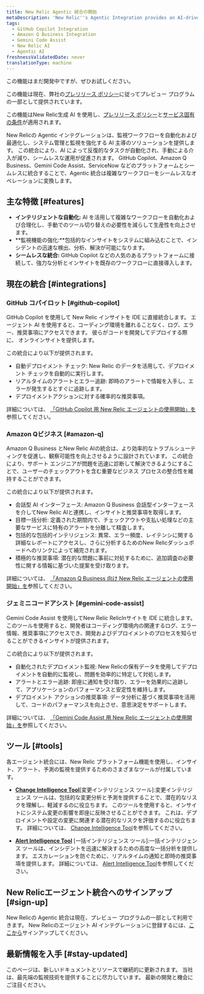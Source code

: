 ```yaml
---
title: New Relic Agentic 統合の開始
metaDescription: 'New Relic''s Agentic Integration provides an AI-driven solution to automate and optimize observability workflows, enhancing system management and monitoring'
tags:
  - GitHub Copilot Integration
  - Amazon Q Business Integration
  - Gemini Code Assist
  - New Relic AI
  - Agentic AI
freshnessValidatedDate: never
translationType: machine
---
```


<Callout title="プレビュー">
  この機能はまだ開発中ですが、ぜひお試しください。

  この機能は現在、弊社の[プレリリース ポリシー](/docs/licenses/license-information/referenced-policies/new-relic-pre-release-policy)に従ってプレビュー プログラムの一部として提供されています。

  この機能はNew Relic生成 AI を使用し、[プレリリース ポリシー](/docs/licenses/license-information/referenced-policies/new-relic-pre-release-policy)と[サービス固有の条件](https://newrelic.com/termsandconditions/service-specific)が適用されます。
</Callout>

New Relicの Agentic インテグレーションは、監視ワークフローを自動化および最適化し、システム管理と監視を強化する AI 主導のソリューションを提供します。 この統合により、AI によって反復的なタスクが自動化され、手動による介入が減り、シームレスな運用が促進されます。 GitHub Copilot、Amazon Q Business、Gemini Code Assist、ServiceNow などのプラットフォームとシームレスに統合することで、Agentic 統合は複雑なワークフローをシームレスなオペレーションに変換します。

## 主な特徴 [#features]

* **インテリジェントな自動化:** AI を活用して複雑なワークフローを自動化および合理化し、手動でのツール切り替えの必要性を減らして生産性を向上させます。
* **監視機能の強化:**包括的なインサイトをシステムに組み込むことで、インシデントの迅速な検出、分析、解決が可能になります。
* **シームレスな統合:** GitHub Copilot などの人気のあるプラットフォームに接続して、強力な分析とインサイトを既存のワークフローに直接導入します。

## 現在の統合 [#integrations]

### GitHub コパイロット [#github-copilot]

GitHub Copilot を使用して New Relic インサイトを IDE に直接統合します。 エージェント AI を使用すると、コーディング環境を離れることなく、ログ、エラー、推奨事項にアクセスできます。 彼らがコードを開発してデプロイする際に、 オンラインサイトを提供します。

この統合により以下が提供されます。

* 自動デプロイメント チェック: New Relic のデータを活用して、デプロイメント チェックを自動的に実行します。
* リアルタイムのアラートとエラー追跡: 即時のアラートで情報を入手し、エラーが発生するとすぐに追跡します。
* デプロイメントアクションに対する確率的な推奨事項。

詳細については、 [「GitHub Copilot 用 New Relic エージェントの使用開始」を](/docs/agentic-ai/agentic-integration/github-copilot-integration)参照してください。

### Amazon Qビジネス [#amazon-q]

Amazon Q Business とNew Relic AIの統合は、より効率的なトラブルシューティングを促進し、観察可能性を向上させるように設計されています。 この統合により、サポート エンジニアが問題を迅速に診断して解決できるようにすることで、ユーザーのチェックアウトを含む重要なビジネス プロセスの整合性を維持することができます。

この統合により以下が提供されます。

* 会話型 AI インターフェース: Amazon Q Business 会話型インターフェースを介してNew Relic AIと連携し、インサイトと推奨事項を取得します。
* 目標一括分析: 定義された期間内で、チェックアウトや支払い処理などの主要なサービスに特有のアラートを分離して精査します。
* 包括的な包括的インテリジェンス: 異常、エラー頻度、レイテンシに関する詳細なレポートにアクセスし、さらに分析するためのNew Relicダッシュボードへのリンクによって補完されます。
* 積極的な推奨事項: 潜在的な問題に事前に対処するために、追加調査の必要性に関する情報に基づいた提案を受け取ります。

詳細については、 [「Amazon Q Business 向け New Relic エージェントの使用開始」を](/docs/agentic-ai/agentic-integration/amazonq-integration)参照してください。

### ジェミニコードアシスト [#gemini-code-assist]

Gemini Code Assist を使用してNew Relic RelicInサイトを IDE に統合します。 このツールを使用すると、開発者はコーディング環境内の関連するログ、エラー情報、推奨事項にアクセスでき、開発およびデプロイメントのプロセスを知らせることができるインサイトが提供されます。

この統合により以下が提供されます。

* 自動化されたデプロイメント監視: New Relicの保有データを使用してデプロイメントを自動的に監視し、問題を効率的に特定して対処します。
* アラートとエラー追跡: 即座に通知を受け取り、エラーを効果的に追跡して、アプリケーションのパフォーマンスと安定性を維持します。
* デプロイメント アクションの推奨事項: データ分析に基づく推奨事項を活用して、コードのパフォーマンスを向上させ、意思決定をサポートします。

詳細については、 [「Gemini Code Assist 用 New Relic エージェントの使用開始」を](/docs/agentic-ai/agentic-integration/gemini-integration)参照してください。

## ツール [#tools]

各エージェント統合には、New Relic プラットフォーム機能を使用し、インサイト、アラート、予測の監視を提供するためのさまざまなツールが付属しています。

* **[Change Intelligence Tool](/docs/agentic-ai/tools/change-intelligence-tool)**\[変更インテリジェンス ツール]:変更インテリジェンス ツールは、包括的な変更分析と予測を提供することで、潜在的なリスクを理解し、軽減するのに役立ちます。 このツールを使用すると、インサイトにシステム変更の影響を即座に反映させることができます。 これは、デプロイメントや設定の変更に関連する潜在的なリスクを評価するのに役立ちます。 詳細については、 [Change Intelligence Tool](/docs/agentic-ai/tools/change-intelligence-tool)を参照してください。

* **[Alert Intelligence Tool](/docs/agentic-ai/tools/alert-intelligence-tool)** \[一括インテリジェンス ツール]:一括インテリジェンス ツールは、インシデントを迅速に解決するための高度な一括分析を提供します。 エスカレーションを防ぐために、リアルタイムの通知と即時の推奨事項を提供します。 詳細については、 [Alert Intelligence Tool](/docs/agentic-ai/tools/alert-intelligence-tool)を参照してください。

## New Relicエージェント統合へのサインアップ [#sign-up]

New Relicの Agentic 統合は現在、プレビュー プログラムの一部として利用できます。 New Relicのエージェント AI インテグレーションに登録するには、[ここから](https://one.newrelic.com/promotion-flow?state=d0158fb3-6148-4e91-cb2e-58c7af617432)サインアップしてください。

## 最新情報を入手 [#stay-updated]

このページは、新しいドキュメントとリソースで継続的に更新されます。 当社は、最先端の監視技術を提供することに尽力しています。 最新の開発と機会にご注目ください。